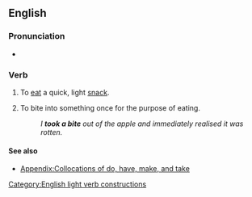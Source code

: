 ==English==

===Pronunciation===
* {{audio|en|En-au-take a bite.ogg|Audio (AU)}}

===Verb===
{{en-verb|take<,,took,taken> a bite}}

# {{lb|en|idiomatic}} To [[eat]] a quick, light [[snack]].
# To bite into something once for the purpose of eating.
#: ''I '''took a bite''' out of the apple and immediately realised it was rotten.''

====See also====
* [[Appendix:Collocations of do, have, make, and take]]
[[Category:English light verb constructions]]